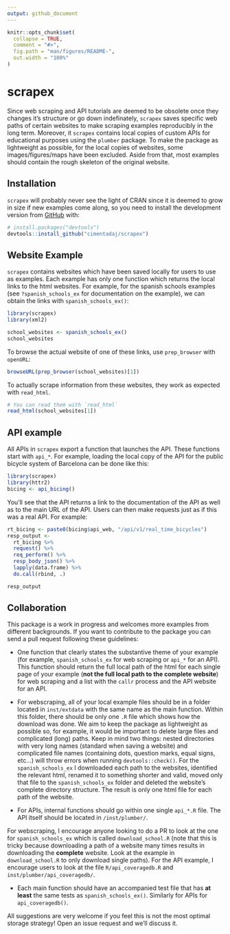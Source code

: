 ```yaml
---
output: github_document
---
```


<!-- README.md is generated from README.Rmd. Please edit that file -->

```r
knitr::opts_chunk$set(
  collapse = TRUE,
  comment = "#>",
  fig.path = "man/figures/README-",
  out.width = "100%"
)
```

# scrapex

Since web scraping and API tutorials are deemed to be obsolete once they changes it’s structure or go down indefinately, `scrapex` saves specific web paths of certain websites to make scraping examples reproducibly in the long term. Moreover, it `scrapex` contains local copies of custom APIs for educational purposes using the `plumber` package. To make the package as lightweight as possible, for the local copies of websites, some images/figures/maps have been excluded. Aside from that, most examples should contain the rough skeleton of the original website.

## Installation

`scrapex` will probably never see the light of CRAN since it is deemed to grow in size if new examples come along, so you need to install the development version from [GitHub](https://github.com/) with:

```r
# install.packages("devtools")
devtools::install_github("cimentadaj/scrapex")
```

## Website Example

`scrapex` contains websites which have been saved locally for users to use as examples. Each example has only one function which returns the local links to the html websites. For example, for the spanish schools examples (see `?spanish_schools_ex` for documentation on the example), we can obtain the links with `spanish_schools_ex()`:

```r
library(scrapex)
library(xml2)

school_websites <- spanish_schools_ex()
school_websites
```

To browse the actual website of one of these links, use `prep_browser` with `openURL`:

```r
browseURL(prep_browser(school_websites)[1])
```

To actually scrape information from these websites, they work as expected with `read_html`.

```r
# You can read them with `read_html`
read_html(school_websites[1])
```

## API example

All APIs in `scrapex` export a function that launches the API. These functions start with `api_*`. For example, loading the local copy  of the API for the public bicycle system of Barcelona can be done like this:

```r
library(scrapex)
library(httr2)
bicing <- api_bicing()
```

You'll see that the API returns a link to the documentation of the API as well as to the main URL of the API. Users can then make requests just as if this was a real API. For example:

```r
rt_bicing <- paste0(bicing$api_web, "/api/v1/real_time_bicycles")
resp_output <- 
  rt_bicing %>%
  request() %>% 
  req_perform() %>%
  resp_body_json() %>%
  lapply(data.frame) %>%
  do.call(rbind, .)

resp_output
```

## Collaboration

This package is a work in progress and welcomes more examples from different backgrounds. If you want to contribute to the package you can send a pull request following these guidelines:

* One function that clearly states the substantive theme of your example (for example, `spanish_schools_ex` for web scraping or `api_*` for an API). This function should return the full local path of the html for each single page of your example (**not the full local path to the complete website**) for web scraping and a list with the `callr` process and the API website for an API.

* For webscraping, all of your local example files should be in a folder located in `inst/extdata` with the same name as the main function. Within this folder, there should be only one `.R` file which shows how the download was done. We aim to keep the package as lightweight as possible so, for example, it would be important to delete large files and complicated (long) paths. Keep in mind two things: nested directories with very long names (standard when saving a website) and complicated file names (containing dots, question marks, equal signs, etc...) will throw errors when running `devtools::check()`. For the `spanish_schools_ex` I downloaded each path to the websites, identified the relevant html, renamed it to something shorter and valid, moved only that file to the `spanish_schools_ex` folder and deleted the website's complete directory structure. The result is only one html file for each path of the website.

* For APIs, internal functions should go within one single `api_*.R` file. The API itself should be located in `/inst/plumber/`. 

For webscraping, I encourage anyone looking to do a PR to look at the one for `spanish_schools_ex` which is called `download_school.R` (note that this is tricky because downloading a path of a website many times results in downloading the **complete** website. Look at the example in `download_school.R` to only download single paths). For the API example, I encourage users to look at the file `R/api_coveragedb.R` and `inst/plumber/api_coveragedb/`.

* Each main function should have an accompanied test file that has **at least** the same tests as `spanish_schools_ex()`. Similarly for APIs for `api_coveragedb()`.

All suggestions are very welcome if you feel this is not the most optimal storage strategy! Open an issue request and we'll discuss it.
